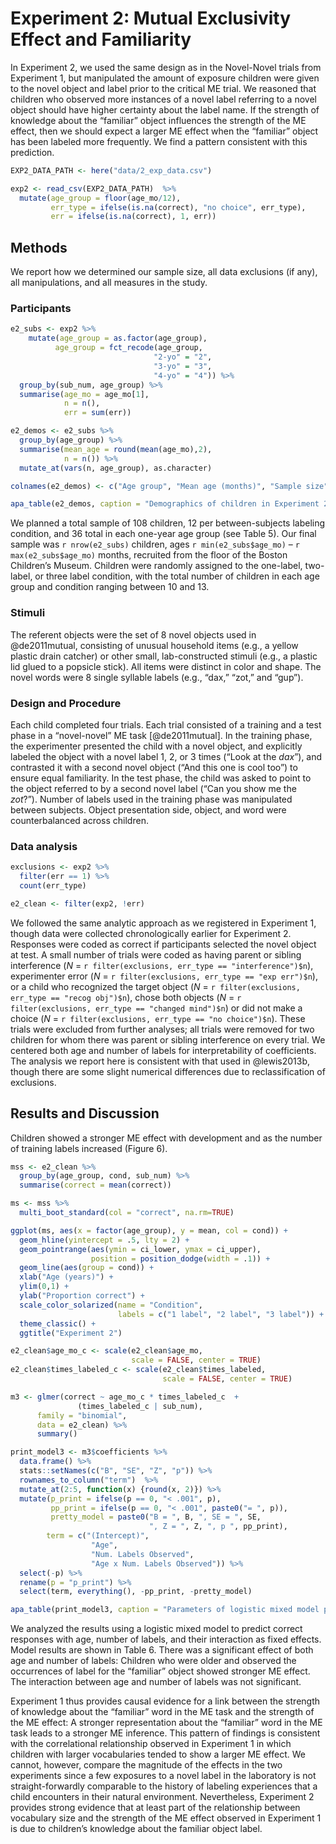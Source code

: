 
# Experiment 2: Mutual Exclusivity Effect and Familiarity

In Experiment 2, we used the same design as in the Novel-Novel trials from Experiment 1, but manipulated the amount of  exposure children were given to the novel object and label prior to the critical ME trial. We reasoned that children who observed more instances of a novel label referring to a novel object should have higher certainty about the label name. If the strength of  knowledge about the "familiar" object influences the strength of the ME effect, then we should expect a larger ME effect when the "familiar" object has been labeled more frequently. We find a pattern consistent with this prediction. 

```r
EXP2_DATA_PATH <- here("data/2_exp_data.csv")

exp2 <- read_csv(EXP2_DATA_PATH)  %>%
  mutate(age_group = floor(age_mo/12),
         err_type = ifelse(is.na(correct), "no choice", err_type), 
         err = ifelse(is.na(correct), 1, err))
```

## Methods

We report how we determined our sample size, all data exclusions (if any), all manipulations, and all measures in the study. <!-- 21-word solution (Simmons, Nelson & Simonsohn, 2012; retrieved from http://ssrn.com/abstract=2160588) -->

### Participants

```r
e2_subs <- exp2 %>%
    mutate(age_group = as.factor(age_group),
          age_group = fct_recode(age_group,
                                "2-yo" = "2",
                                "3-yo" = "3",
                                "4-yo" = "4")) %>%
  group_by(sub_num, age_group) %>%
  summarise(age_mo = age_mo[1], 
            n = n(), 
            err = sum(err)) 

e2_demos <- e2_subs %>%
  group_by(age_group) %>%
  summarise(mean_age = round(mean(age_mo),2), 
            n = n()) %>%
  mutate_at(vars(n, age_group), as.character)

colnames(e2_demos) <- c("Age group", "Mean age (months)", "Sample size")
```

```r
apa_table(e2_demos, caption = "Demographics of children in Experiment 2.")
```

We planned a total sample of 108 children, 12 per between-subjects labeling condition, and 36 total in each one-year age group (see Table 5). Our final sample was `r nrow(e2_subs)` children, ages `r min(e2_subs$age_mo)` -- `r max(e2_subs$age_mo)` months, recruited from the floor of the Boston Children's Museum. Children were randomly assigned to the one-label, two-label, or three label condition, with the total number of children in each age group and condition ranging between 10 and 13.  

### Stimuli

The referent objects were the set of 8 novel objects used in @de2011mutual, consisting of unusual household items (e.g., a yellow plastic drain catcher) or other small, lab-constructed stimuli (e.g., a plastic lid glued to a popsicle stick). All items were distinct in color and shape. The novel words were 8 single syllable  labels (e.g., "dax," "zot," and "gup").

### Design and Procedure

Each child completed four trials. Each trial consisted of a training and a test phase in a "novel-novel" ME task [@de2011mutual]. In the training phase, the experimenter presented the child with a novel object, and explicitly labeled the object with a novel label 1, 2, or 3 times ("Look at the *dax*"), and contrasted it with a second novel object ("And this one is cool too") to ensure equal familiarity. In the test phase, the child was asked to point to the object referred to by a second novel label ("Can you show me the *zot*?"). Number of labels used in the training phase was manipulated between subjects. Object presentation side, object, and word were counterbalanced across children. 

### Data analysis

```r
exclusions <- exp2 %>%
  filter(err == 1) %>%
  count(err_type) 

e2_clean <- filter(exp2, !err)
```


We followed the same analytic approach as we registered in Experiment 1, though data were collected chronologically earlier for Experiment 2. Responses were coded as correct if participants selected the novel object at test. A small number of trials were coded as having parent or sibling interference (*N* = `r filter(exclusions, err_type == "interference")$n`), experimenter error (*N* = `r filter(exclusions, err_type == "exp err")$n`), or a child who recognized the target object (*N* = `r filter(exclusions, err_type == "recog obj")$n`), chose both objects (*N* = `r filter(exclusions, err_type == "changed mind")$n`) or did not make a choice (*N* = `r filter(exclusions, err_type == "no choice")$n`). These trials were excluded from further analyses; all trials were removed for two children for whom there was parent or sibling interference on every trial. We centered both age and number of labels for interpretability of coefficients.  The analysis we report here is consistent with that used in @lewis2013b, though there are some slight numerical differences due to reclassification of exclusions. 

## Results and Discussion

Children showed a stronger ME effect with development and as the number of training labels increased (Figure 6).

```r
mss <- e2_clean %>%
  group_by(age_group, cond, sub_num) %>%
  summarise(correct = mean(correct)) 

ms <- mss %>%
  multi_boot_standard(col = "correct", na.rm=TRUE)

ggplot(ms, aes(x = factor(age_group), y = mean, col = cond)) + 
  geom_hline(yintercept = .5, lty = 2) + 
  geom_pointrange(aes(ymin = ci_lower, ymax = ci_upper), 
                  position = position_dodge(width = .1)) + 
  geom_line(aes(group = cond)) +
  xlab("Age (years)") + 
  ylim(0,1) + 
  ylab("Proportion correct") + 
  scale_color_solarized(name = "Condition", 
                        labels = c("1 label", "2 label", "3 label")) + 
  theme_classic() +
  ggtitle("Experiment 2")

```

```r
e2_clean$age_mo_c <- scale(e2_clean$age_mo, 
                           scale = FALSE, center = TRUE)
e2_clean$times_labeled_c <- scale(e2_clean$times_labeled, 
                                  scale = FALSE, center = TRUE)

m3 <- glmer(correct ~ age_mo_c * times_labeled_c  + 
               (times_labeled_c | sub_num), 
      family = "binomial", 
      data = e2_clean) %>%
      summary()

print_model3 <- m3$coefficients %>%
  data.frame() %>%
  stats::setNames(c("B", "SE", "Z", "p")) %>%
  rownames_to_column("term")  %>%
  mutate_at(2:5, function(x) {round(x, 2)}) %>%
  mutate(p_print = ifelse(p == 0, "< .001", p),
         pp_print = ifelse(p == 0, "< .001", paste0("= ", p)),
         pretty_model = paste0("B = ", B, ", SE = ", SE, 
                               ", Z = ", Z, ", p ", pp_print),
        term = c("(Intercept)",
                  "Age",
                  "Num. Labels Observed",
                  "Age x Num. Labels Observed")) %>%
  select(-p) %>%
  rename(p = "p_print") %>%
  select(term, everything(), -pp_print, -pretty_model)
```

```r
apa_table(print_model3, caption = "Parameters of logistic mixed model predicting accuracy on ME trials as a function of age (months) and number of times the child observed a label for the familiar object.")

```

We analyzed the results using a logistic mixed model to predict correct responses with age, number of labels, and their interaction as fixed effects.\footnote{The model specification was as follows:  \texttt{accuracy  $\sim$ times.labeled $*$ age  + (times.labeled~\textbar~subject.id).}} Model results are shown in Table 6. There was a significant effect of both age and number of labels: Children who were older and observed the occurrences of label for the "familiar" object showed stronger ME effect. The interaction between age and number of labels was not significant.

Experiment 1 thus provides causal evidence for a link between the strength of knowledge about the "familiar" word in the ME task and the strength of the ME effect: A stronger representation about the "familiar" word in the ME task leads to a stronger ME inference. This pattern of findings is consistent with the correlational relationship observed in Experiment 1 in which children with larger vocabularies tended to show a larger ME effect. We cannot, however, compare the magnitude of the effects in the two experiments since a few exposures to a novel label in the laboratory is not straight-forwardly comparable to the history of labeling experiences that a child encounters in their natural environment. Nevertheless, Experiment 2 provides strong evidence that at least part of the relationship between vocabulary size and the strength of the ME effect observed in Experiment 1 is due to children's knowledge about  the familiar object label.
